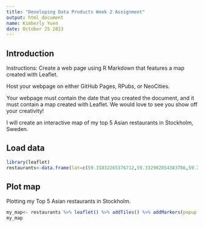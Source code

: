 ```yaml
---
title: "Developing Data Products Week 2 Assignment"
output: html_document
name: Kimberly Yuen
date: October 25 2023
---
```


## Introduction

Instructions: 
Create a web page using R Markdown that features a map created with Leaflet. 

Host your webpage on either GitHub Pages, RPubs, or NeoCities.

Your webpage must contain the date that you created the document, and it must contain a map created with Leaflet. We would love to see you show off your creativity! 

I will create an interactive map of my top 5 Asian restaurants in Stockholm, Sweden.

## Load data

```r
library(leaflet)
restaurants<-data.frame(lat=c(59.31832265376712,59.332982854383786,59.34778201788994,59.340709858423516,59.313661778540045),lng=c(18.053591602065683,18.047128029334733,18.066917468119044,18.041738941424036,18.08569378976499),name=c("Lao Lao","Eat East","Hao Kök","Minh Mat","Mormors Restaurang & Dumplings"))
```

## Plot map
Plotting my Top 5 Asian restaurants in Stockholm.

```r
my_map<- restaurants %>% leaflet() %>% addTiles() %>% addMarkers(popup =restaurants$name,clusterOptions = markerClusterOptions())
my_map
```

